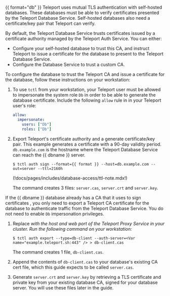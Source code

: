{{ format="db" }}
Teleport uses mutual TLS authentication with self-hosted databases. These
databases must be able to verify certificates presented by the Teleport Database
Service. Self-hosted databases also need a certificate/key pair that Teleport
can verify.

By default, the Teleport Database Service trusts certificates issued by a
certificate authority managed by the Teleport Auth Service. You can either:
- Configure your self-hosted database to trust this CA, and instruct Teleport to
  issue a certificate for the database to present to the Teleport Database
  Service.
- Configure the Database Service to trust a custom CA.

<Tabs>
<TabItem label="Use the Teleport CA">

To configure the database to trust the Teleport CA and issue a certificate for
the database, follow these instructions on your workstation:

1. To use `tctl` from your workstation, your Teleport user must be allowed to
   impersonate the system role `Db` in order to be able to generate the database
   certificate. Include the following `allow` rule in in your Teleport user's
   role:

   ```yaml
   allow:
     impersonate:
       users: ["Db"]
       roles: ["Db"]
   ```

1. Export Teleport's certificate authority and a generate certificate/key pair.
   This example generates a certificate with a 90-day validity period.
   `db.example.com` is the hostname where the Teleport Database Service can
   reach the {{ dbname }} server.

   ```code
   $ tctl auth sign --format={{ format }} --host=db.example.com --out=server --ttl=2160h
   ```

   (!docs/pages/includes/database-access/ttl-note.mdx!)

   The command creates 3 files: `server.cas`, `server.crt` and `server.key`.

</TabItem>
<TabItem label="Use a custom CA" >

If the {{ dbname }} database already has a CA that it uses to sign certificates
, you only need to export a Teleport CA certificate for the database to
authenticate traffic from the Teleport Database Service. You do not need to
enable `Db` impersonation privileges.

1. Replace <Var name="example.teleport.sh:443" /> with the host and web port of
   the Teleport Proxy Service in your cluster. Run the following command on your
   workstation:

   ```code
   $ tctl auth export --type=db-client --auth-server=<Var name="example.teleport.sh:443" /> > db-client.cas
   ```

   The command creates 1 file, `db-client.cas`.

1. Append the contents of `db-client.cas` to your database's existing CA cert
   file, which this guide expects to be called `server.cas`.

1. Generate `server.crt` and `server.key` by retrieving a TLS certificate and
   private key from your existing database CA, signed for your database server.
   You will use these files later in the guide.

</TabItem>
</Tabs>
